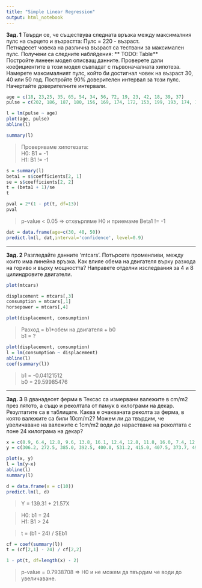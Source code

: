 ```yaml
---
title: "Simple Linear Regression"
output: html_notebook
---
```


**Зад. 1** Твърди се, че съществува следната връзка между максималния пулс на сърцето и възрастта: Пулс = 220 - възраст.  
Петнадесет човека на различна възраст са тествани за максимален пулс. Получени са следните наблйдения: ** TODO: Table**  
Постройте линеен модел описващ данните. Проверете дали коефициентите в този модел съвпадат с първоначалната хипотеза. Намерете максималният пулс, който би достигнал човек на възраст 30, 40 или 50 год. Постройте 90% доверителен интервал за този пулс. Начертайте доверителните интервали.

```r
age = c(18, 23,25, 35, 65, 54, 34, 56, 72, 19, 23, 42, 18, 39, 37)
pulse = c(202, 186, 187, 180, 156, 169, 174, 172, 153, 199, 193, 174, 198, 183, 178)

l = lm(pulse ~ age)
plot(age, pulse)
abline(l)

summary(l)
```

> Проверяваме хипотезата:  
> H0: B1 = -1  
> H1: B1 != -1

```r
s = summary(l)
beta1 = s$coefficients[2, 1]
se = s$coefficients[2, 2]
t = (beta1 + 1)/se
t

pval = 2*(1 - pt(t, df=13))
pval
```
> p-value < 0.05 => отхвърляме H0 и приемаме Beta1 != -1

```r
dat = data.frame(age=c(30, 40, 50))
predict.lm(l, dat,interval='confidence', level=0.9)
```

---

**Зад. 2** Разгледайте данните 'mtcars'. Потърсете променливи, между които има линейна връзка. Как влияе обема на двигателя върху разхода на гориво и върху мощността? Направете отделни изследвания за 4 и 8 цилиндровите двигатели.

```r
plot(mtcars)

displacement = mtcars[,3] 
consumption = mtcars[,1] 
horsepower = mtcars[,4] 

plot(displacement, consumption)
```
> Разход = b1*обем на двигателя + b0  
> b1 = ?

```r
plot(displacement, consumption)
l = lm(consumption ~ displacement)
abline(l)
coef(summary(l))
```
> b1 = -0.04121512  
> b0 = 29.59985476

---

**Зад. 3** В дванадесет ферми в Тексас са измервани валежите в cm/m2 през лятото, а също и реколтата от памук в килограми на декар. Резултатите са в таблицате. Каква е очакваната реколта за ферма, в която валежите са били 10cm/m2? Можем ли да твърдим, че увеличаване на валежите с 1cm/m2 води до нарастване на реколтата с поне 24 килограма на декар?

```r
x = c(8.9, 6.4, 12.8, 9.6, 13.8, 16.1, 12.4, 12.8, 11.8, 16.0, 7.4, 12.5)
y = c(306.2, 272.5, 385.0, 392.5, 400.0, 531.2, 415.0, 407.5, 373.7, 493.7, 325.0, 400.0)

plot(x, y)
l = lm(y~x)
abline(l)
summary(l)

d = data.frame(x = c(10))
predict.lm(l, d)
```
> Y = 139.31 + 21.57X  

> H0: b1 = 24  
> H1: B1 > 24

> t = (b1 - 24) / SEb1

```r
cf = coef(summary(l))
t = (cf[2,1] - 24) / cf[2,2]

1 - pt(t, df=length(x) - 2)
```
> p-value = 0.7938708 => H0 и не можем да твърдим че води до увеличаване.
